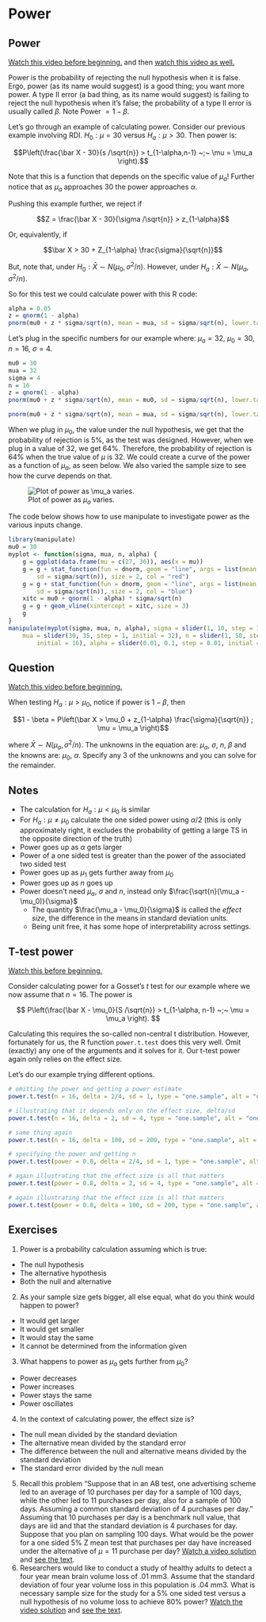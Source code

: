 # Power

## Power
[Watch this video before beginning.](http://youtu.be/-TsBOLiW4rQ?list=PLpl-gQkQivXiBmGyzLrUjzsblmQsLtkzJ)
and then
[watch this video as well.](http://youtu.be/GRS2b1aedmk?list=PLpl-gQkQivXiBmGyzLrUjzsblmQsLtkzJ)

Power is the probability of rejecting the null hypothesis when it is false.
Ergo, power (as its name would suggest) is a good thing; you want more power.
A type II error (a bad thing, as its name would suggest) is failing to reject
the null hypothesis when it's false; the probability of a type II error is
usually called $\beta$. Note Power  $= 1 - \beta$.

Let's go through an example of calculating power.
Consider our previous example involving RDI.
$H_0: \mu = 30$ versus $H_a: \mu > 30$.
Then power is:

$$P\left(\frac{\bar X - 30}{s /\sqrt{n}} > t_{1-\alpha,n-1} ~;~ \mu = \mu_a \right).$$

Note that this is a function that depends on the specific value of $\mu_a$!
Further notice that as $\mu_a$ approaches 30 the power approaches $\alpha$.


Pushing this example further, we reject if

$$Z = \frac{\bar X - 30}{\sigma /\sqrt{n}} > z_{1-\alpha}$$

Or, equivalently, if

$$\bar X > 30 + Z_{1-\alpha} \frac{\sigma}{\sqrt{n}}$$

But, note that, under $H_0 : \bar X \sim N(\mu_0, \sigma^2 / n)$.
However, under $H_a : \bar X \sim N(\mu_a, \sigma^2 / n)$.

So for this test we could calculate power with this R code:


```r
alpha = 0.05
z = qnorm(1 - alpha)
pnorm(mu0 + z * sigma/sqrt(n), mean = mua, sd = sigma/sqrt(n), lower.tail = FALSE)
```


Let's plug in the specific numbers for our example where:
$\mu_a = 32$, $\mu_0 = 30$, $n =16$, $\sigma = 4$.


```r
mu0 = 30
mua = 32
sigma = 4
n = 16
z = qnorm(1 - alpha)
pnorm(mu0 + z * sigma/sqrt(n), mean = mu0, sd = sigma/sqrt(n), lower.tail = FALSE)

pnorm(mu0 + z * sigma/sqrt(n), mean = mua, sd = sigma/sqrt(n), lower.tail = FALSE)
```


When we plug in $\mu_0$, the value under the null hypothesis, we
get that the probability of rejection is 5%, as the test was designed. However,
when we plug in a value of 32, we get 64%. Therefore, the probability of
rejection is 64% when the true value of $\mu$ is 32. We could create
a curve of the power as a function of $\mu_a$, as seen below.
We also varied the sample size to see how the curve depends on that.

![Plot of power as $\mu_a$ varies.](images/powerCurve.png)

The code below shows how to use manipulate to investigate power
as the various inputs change.


```r
library(manipulate)
mu0 = 30
myplot <- function(sigma, mua, n, alpha) {
    g = ggplot(data.frame(mu = c(27, 36)), aes(x = mu))
    g = g + stat_function(fun = dnorm, geom = "line", args = list(mean = mu0,
        sd = sigma/sqrt(n)), size = 2, col = "red")
    g = g + stat_function(fun = dnorm, geom = "line", args = list(mean = mua,
        sd = sigma/sqrt(n)), size = 2, col = "blue")
    xitc = mu0 + qnorm(1 - alpha) * sigma/sqrt(n)
    g = g + geom_vline(xintercept = xitc, size = 3)
    g
}
manipulate(myplot(sigma, mua, n, alpha), sigma = slider(1, 10, step = 1, initial = 4),
    mua = slider(30, 35, step = 1, initial = 32), n = slider(1, 50, step = 1,
        initial = 16), alpha = slider(0.01, 0.1, step = 0.01, initial = 0.05))
```


## Question
[Watch this video before beginning.](http://youtu.be/3bWhP5MyuqI?list=PLpl-gQkQivXiBmGyzLrUjzsblmQsLtkzJ)

 When testing $H_a : \mu > \mu_0$, notice if power is $1 - \beta$, then

$$1 - \beta = P\left(\bar X > \mu_0 + z_{1-\alpha} \frac{\sigma}{\sqrt{n}} ; \mu = \mu_a \right)$$

where $\bar X \sim N(\mu_a, \sigma^2 / n)$. The
unknowns in the equation are: $\mu_a$, $\sigma$, $n$,
$\beta$ and the knowns are: $\mu_0$, $\alpha$.
Specify any 3 of the unknowns and you can solve for the remainder.

## Notes
- The calculation for $H_a:\mu < \mu_0$ is similar
- For $H_a: \mu \neq \mu_0$ calculate the one sided power using
  $\alpha / 2$ (this is only approximately right, it excludes the probability of
  getting a large TS in the opposite direction of the truth)
- Power goes up as $\alpha$ gets larger
- Power of a one sided test is greater than the power of the
  associated two sided test
- Power goes up as $\mu_1$ gets further away from $\mu_0$
- Power goes up as $n$ goes up
- Power doesn't need $\mu_a$, $\sigma$ and $n$, instead only $\frac{\sqrt{n}(\mu_a - \mu_0)}{\sigma}$
  - The quantity $\frac{\mu_a - \mu_0}{\sigma}$ is called the *effect size*, the difference in the means in standard deviation units.
  - Being unit free, it has some hope of interpretability across settings.

## T-test power
[Watch this before beginning.](http://youtu.be/1DiwutNpt5Y?list=PLpl-gQkQivXiBmGyzLrUjzsblmQsLtkzJ)

Consider calculating power for a Gosset's *t* test for our example where
we now assume that $n=16$. The power is

$$
P\left(\frac{\bar X - \mu_0}{S /\sqrt{n}} > t_{1-\alpha, n-1} ~;~ \mu = \mu_a \right).
$$

Calculating this requires the so-called non-central t distribution.
However, fortunately for us, the R function `power.t.test` does this very well.
Omit (exactly) any one of the arguments and it solves for it. Our t-test
power again only relies on the effect size.

Let's do our example trying different options.


```r
# omitting the power and getting a power estimate
power.t.test(n = 16, delta = 2/4, sd = 1, type = "one.sample", alt = "one.sided")$power

# illustrating that it depends only on the effect size, delta/sd
power.t.test(n = 16, delta = 2, sd = 4, type = "one.sample", alt = "one.sided")$power

# same thing again
power.t.test(n = 16, delta = 100, sd = 200, type = "one.sample", alt = "one.sided")$power

# specifying the power and getting n
power.t.test(power = 0.8, delta = 2/4, sd = 1, type = "one.sample", alt = "one.sided")$n

# again illustrating that the effect size is all that matters
power.t.test(power = 0.8, delta = 2, sd = 4, type = "one.sample", alt = "one.sided")$n

# again illustrating that the effect size is all that matters
power.t.test(power = 0.8, delta = 100, sd = 200, type = "one.sample", alt = "one.sided")$n
```


## Exercises

1. Power is a probability calculation assuming which is true:
  - The null hypothesis
  - The alternative hypothesis
  - Both the null and alternative
2. As your sample size gets bigger, all else equal, what do you think would happen to power?
  - It would get larger
  - It would get smaller
  - It would stay the same
  - It cannot be determined from the information given
3. What happens to power as $\mu_a$ gets further from $\mu_0$?
  - Power decreases
  - Power increases
  - Power stays the same
  - Power oscillates
4. In the context of calculating power, the effect size is?
  - The null mean divided by the standard deviation
  - The alternative mean divided by the standard error
  - The difference between the null and alternative means divided by the standard deviation
  - The standard error divided by the null mean
5. Recall this problem "Suppose that in an AB test, one advertising scheme led to an average of 10 purchases per day for a sample of 100 days, while the other led to 11 purchases per day, also for a sample of 100 days.
Assuming a common standard deviation of 4 purchases per day." Assuming that 10 purchases per day is a benchmark null value,
that days are iid and that the standard deviation is 4 purchases for day. Suppose that you
plan on sampling 100 days. What would be the power for a one sided 5%
Z mean test that purchases per day
have increased under the alternative of $\mu = 11$ purchase per day? [Watch a video
solution](https://www.youtube.com/watch?v=RiS6EFnPYY8&index=34&list=PLpl-gQkQivXhHOcVeU3bSJg78zaDYbP9L) and [see the text](http://bcaffo.github.io/courses/06_StatisticalInference/homework/hw4.html#10).
6. Researchers would like to conduct a study of healthy adults to detect a four year mean brain volume loss of .01 mm3. Assume that the standard deviation of four year volume loss in this population is .04 mm3.  What is necessary sample size for the study for a 5% one sided test versus a null hypothesis of no volume loss to achieve 80% power? [Watch the video solution](https://www.youtube.com/watch?v=lrXyJrtatzk&index=35&list=PLpl-gQkQivXhHOcVeU3bSJg78zaDYbP9L)
and [see the text](http://bcaffo.github.io/courses/06_StatisticalInference/homework/hw4.html#11).
